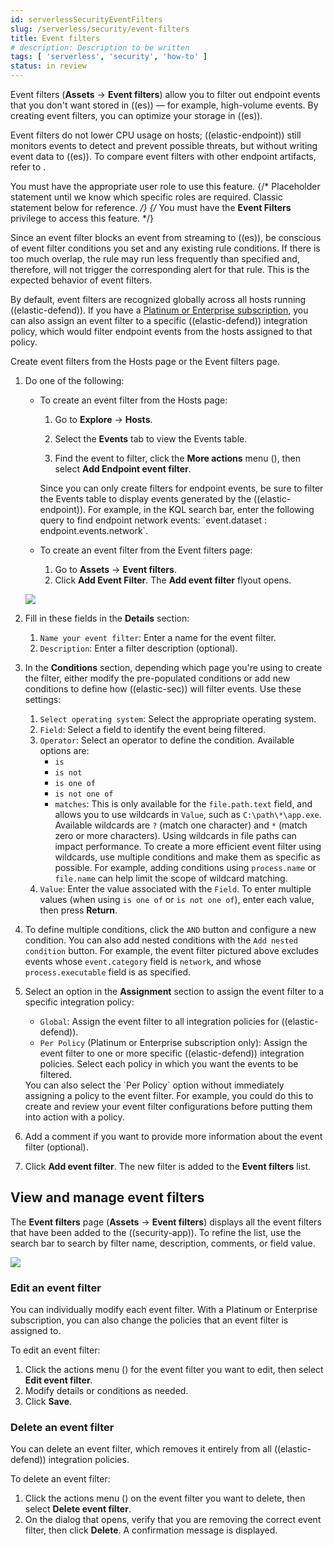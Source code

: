 ```yaml
---
id: serverlessSecurityEventFilters
slug: /serverless/security/event-filters
title: Event filters
# description: Description to be written
tags: [ 'serverless', 'security', 'how-to' ]
status: in review
---
```



<InReview />

<div id="event-filters"></div>

Event filters (**Assets** -> **Event filters**) allow you to filter out endpoint events that you don't want stored in ((es)) — for example, high-volume events. By creating event filters, you can optimize your storage in ((es)).

Event filters do not lower CPU usage on hosts; ((elastic-endpoint)) still monitors events to detect and prevent possible threats, but without writing event data to ((es)). To compare event filters with other endpoint artifacts, refer to <DocLink id="serverlessSecurityOptimizeEdr" />.

<DocCallOut title="Requirements">

You must have the appropriate user role to use this feature.
{/* Placeholder statement until we know which specific roles are required. Classic statement below for reference. */}
{/* You must have the **Event Filters** <DocLink id="serverlessSecurityEndpointManagementReq">privilege</DocLink> to access this feature. */}

</DocCallOut>

<DocCallOut title="Important" color="warning">
Since an event filter blocks an event from streaming to ((es)), be conscious of event filter conditions you set and any existing rule conditions. If there is too much overlap, the rule may run less frequently than specified and, therefore, will not trigger the corresponding alert for that rule. This is the expected behavior of event filters.
</DocCallOut>

By default, event filters are recognized globally across all hosts running ((elastic-defend)). If you have a [Platinum or Enterprise subscription](https://www.elastic.co/pricing), you can also assign an event filter to a specific ((elastic-defend)) integration policy, which would filter endpoint events from the hosts assigned to that policy.

Create event filters from the Hosts page or the Event filters page.

1. Do one of the following:

    * To create an event filter from the Hosts page:
        1. Go to **Explore** -> **Hosts**.
        1. Select the **Events** tab to view the Events table.

        1. Find the event to filter, click the **More actions** menu (<DocIcon type="boxesHorizontal" title="More actions menu icon" />), then select **Add Endpoint event filter**.

        <DocCallOut title="Tip">
        Since you can only create filters for endpoint events, be sure to filter the Events table to display events generated by the ((elastic-endpoint)).
        For example, in the KQL search bar, enter the following query to find endpoint network events: `event.dataset : endpoint.events.network`.
        </DocCallOut>

    * To create an event filter from the Event filters page:
        1. Go to **Assets** -> **Event filters**.
        1. Click **Add Event Filter**. The **Add event filter** flyout opens.

    ![](../images/event-filters/-management-admin-event-filter.png)

1. Fill in these fields in the **Details** section:
      1. `Name your event filter`: Enter a name for the event filter.
      1. `Description`: Enter a filter description (optional).
1. In the **Conditions** section, depending which page you're using to create the filter, either modify the pre-populated conditions or add new conditions to define how ((elastic-sec)) will filter events. Use these settings:
    1. `Select operating system`: Select the appropriate operating system.
    1. `Field`: Select a field to identify the event being filtered.
    1. `Operator`: Select an operator to define the condition. Available options are:
        * `is`
        * `is not`
        * `is one of`
        * `is not one of`
        * `matches`: This is only available for the `file.path.text` field, and allows you to use wildcards in `Value`, such as `C:\path\*\app.exe`.  Available wildcards are `?` (match one character) and `*` (match zero or more characters).
            <DocCallOut title="Important" color="warning">
            Using wildcards in file paths can impact performance. To create a more efficient event filter using wildcards, use multiple conditions and make them as specific as possible. For example, adding conditions using `process.name` or `file.name` can help limit the scope of wildcard matching.
            </DocCallOut>
    1. `Value`: Enter the value associated with the `Field`. To enter multiple values (when using `is one of` or `is not one of`), enter each value, then press **Return**.

1. To define multiple conditions, click the `AND` button and configure a new condition. You can also add nested conditions with the `Add nested condition` button. For example, the event filter pictured above excludes events whose `event.category` field is `network`, and whose `process.executable` field is as specified.

1. Select an option in the **Assignment** section to assign the event filter to a specific integration policy:

    * `Global`: Assign the event filter to all integration policies for ((elastic-defend)).
    * `Per Policy` (Platinum or Enterprise subscription only): Assign the event filter to one or more specific ((elastic-defend)) integration policies. Select each policy in which you want the events to be filtered.

    <DocCallOut title="Note">
    You can also select the `Per Policy` option without immediately assigning a policy to the event filter. For example, you could do this to create and review your event filter configurations before putting them into action with a policy.
    </DocCallOut>

1. Add a comment if you want to provide more information about the event filter (optional).
1. Click **Add event filter**. The new filter is added to the **Event filters** list.

<div id="manage-event-filters"></div>

## View and manage event filters

The **Event filters** page (**Assets** -> **Event filters**) displays all the event filters that have been added to the ((security-app)). To refine the list, use the search bar to search by filter name, description, comments, or field value.

![](../images/event-filters/-management-admin-event-filters-list.png)

<div id="edit-event-filter"></div>

### Edit an event filter
You can individually modify each event filter. With a Platinum or Enterprise subscription, you can also change the policies that an event filter is assigned to.

To edit an event filter:

1. Click the actions menu (<DocIcon type="boxesHorizontal" title="Actions menu icon" />) for the event filter you want to edit, then select **Edit event filter**.
1. Modify details or conditions as needed.
1. Click **Save**.

<div id="delete-event-filter"></div>

### Delete an event filter
You can delete an event filter, which removes it entirely from all ((elastic-defend)) integration policies.

To delete an event filter:

1. Click the actions menu (<DocIcon type="boxesHorizontal" title="Actions menu icon" />) on the event filter you want to delete, then select **Delete event filter**.
1. On the dialog that opens, verify that you are removing the correct event filter, then click **Delete**. A confirmation message is displayed.

